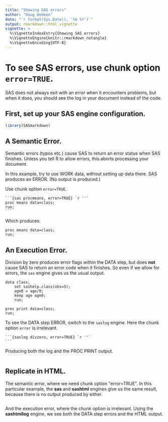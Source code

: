 ```yaml
---
title: "Showing SAS errors"
author: "Doug Hemken"
date: "`r format(Sys.Date(), '%b %Y')`"
output: rmarkdown::html_vignette
vignette: >
  %\VignetteIndexEntry{Showing SAS errors}
  %\VignetteEngine{knitr::rmarkdown_notangle}
  %\VignetteEncoding{UTF-8}
---
```


# To see SAS errors, use chunk option `error=TRUE`.
SAS does not always exit with an error when it encounters problems, but
when it does, you should see the log in your document instead of the code.

## First, set up your SAS engine configuration.
```r
library(SASmarkdown)
```

## A Semantic Error.
Semantic errors (typos etc.) cause SAS to return an error
status when SAS finishes.  Unless you tell R to allow
errors, this aborts processing your document.

In this example, try to use WORK data, without setting up data there.
SAS produces an ERROR.  (No output is produced.)

Use chunk option `error=TRUE`.

    ```{sas procmeans, error=TRUE} `r ''`
    proc means data=class;
    run;
    ```

Which produces:
```sas
proc means data=class;
run;
```
## An Execution Error.
Division by zero produces error flags within the DATA step, but does
**not** cause SAS to return an error code when it finishes.  So even
if we allow for errors, the `sas` engine gives us the usual output.
```sas
data class;
    set sashelp.class(obs=5);
    age0 = age/0;
    keep age age0;
    run;

proc print data=class;
run;
```

To see the DATA step ERROR, switch to the `saslog` engine.  Here the
chunk option `error` is irrelevant.

    ```{saslog divzero, error=TRUE} `r ''`
    ```

Producing both the log and the PROC PRINT output.
```saslog
```

## Replicate in HTML.
The semantic error, where we need chunk option \"error=TRUE\".  In this
particular example, the **sas** and **sashtml** engines give us the
same result, because there is no output produced by either.
```sashtml
```

And the execution error, where the chunk option is irrelevant.  Using 
the **sashtmllog** engine, we see both the DATA step errors and the
HTML output.
```sashtmllog
```
